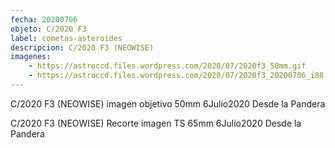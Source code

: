 ```yaml
---
fecha: 20200706
objeto: C/2020 F3
label: cometas-asteroides
descripcion: C/2020 F3 (NEOWISE)
imagenes:
	- https://astroccd.files.wordpress.com/2020/07/2020f3_50mm.gif
	- https://astroccd.files.wordpress.com/2020/07/2020f3_20200706_i88.jpg
---
```


<Imagen src="https://astroccd.files.wordpress.com/2020/07/2020f3_50mm.gif" />

C/2020 F3 (NEOWISE) imagen objetivo 50mm 6Julio2020 Desde la Pandera
<Imagen src="https://astroccd.files.wordpress.com/2020/07/2020f3_20200706_i88.jpg" />

C/2020 F3 (NEOWISE) Recorte imagen TS 65mm 6Julio2020 Desde la Pandera